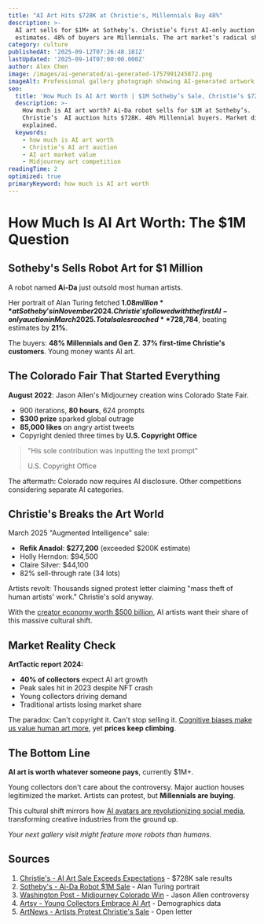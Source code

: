 ```yaml
---
title: "AI Art Hits $728K at Christie's, Millennials Buy 48%"
description: >-
  AI art sells for $1M+ at Sotheby’s. Christie’s first AI-only auction exceeds 
  estimates. 48% of buyers are Millennials. The art market’s radical shift.
category: culture
publishedAt: '2025-09-12T07:26:48.181Z'
lastUpdated: '2025-09-14T07:00:00.000Z'
author: Alex Chen
image: /images/ai-generated/ai-generated-1757991245872.png
imageAlt: Professional gallery photograph showing AI-generated artwork displayed in modern art exhibition setting with sophisticated lighting and museum-quality presentation
seo:
  title: 'How Much Is AI Art Worth | $1M Sotheby’s Sale, Christie’s $728K 2025'
  description: >-
    How much is AI art worth? Ai-Da robot sells for $1M at Sotheby’s.
    Christie’s  AI auction hits $728K. 48% Millennial buyers. Market disruption
    explained.
  keywords:
    - how much is AI art worth
    - Christie’s AI art auction
    - AI art market value
    - Midjourney art competition
readingTime: 2
optimized: true
primaryKeyword: how much is AI art worth
---
```


# How Much Is AI Art Worth: The **$1M** Question

## **Sotheby's** Sells Robot Art for $1 Million

A robot named **Ai-Da** just outsold most human artists.

Her portrait of Alan Turing fetched **$1.08 million** at Sotheby's in November 2024. Christie's followed with the first AI-only auction in March 2025. Total sales reached **$728,784**, beating estimates by **21%**.

The buyers: **48% Millennials and Gen Z**. **37% first-time Christie's customers**. Young money wants AI art.

## The Colorado Fair That Started Everything

**August 2022**: Jason Allen's Midjourney creation wins Colorado State Fair.

- 900 iterations, **80 hours**, 624 prompts
- **$300 prize** sparked global outrage
- **85,000 likes** on angry artist tweets
- Copyright denied three times by **U.S. Copyright Office**

> "His sole contribution was inputting the text prompt"
>
> U.S. Copyright Office

The aftermath: Colorado now requires AI disclosure. Other competitions considering separate AI categories.

## **Christie's** Breaks the Art World

March 2025 "Augmented Intelligence" sale:

- **Refik Anadol**: **$277,200** (exceeded $200K estimate)
- Holly Herndon: $94,500
- Claire Silver: $44,100
- 82% sell-through rate (34 lots)

Artists revolt: Thousands signed protest letter claiming "mass theft of human artists' work." Christie's sold anyway.

With the [creator economy worth $500 billion](/culture/creator-economy-hits-500-billion), AI artists want their share of this massive cultural shift.

## Market Reality Check

**ArtTactic report 2024:**

- **40% of collectors** expect AI art growth
- Peak sales hit in 2023 despite NFT crash
- Young collectors driving demand
- Traditional artists losing market share

The paradox: Can't copyright it. Can't stop selling it. [Cognitive biases make us value human art more](/psychology/your-brain-lies-to-you-cognitive-biases-2025), yet **prices keep climbing**.

## The Bottom Line

**AI art is worth whatever someone pays**, currently $1M+.

Young collectors don't care about the controversy. Major auction houses legitimized the market. Artists can protest, but **Millennials are buying**.

This cultural shift mirrors how [AI avatars are revolutionizing social media](/culture/ai-avatars-revolutionizing-social-media), transforming creative industries from the ground up.

_Your next gallery visit might feature more robots than humans._

## Sources

1. [Christie's - AI Art Sale Exceeds Expectations](https://www.artnews.com/art-news/market/christies-ai-art-sale-augmented-intelligence-controversy-surpasses-expectations-1234734870/) - $728K sale results
2. [Sotheby's - Ai-Da Robot $1M Sale](https://www.npr.org/2025/02/17/nx-s1-5296911/christies-ai-art-auction-protests) - Alan Turing portrait
3. [Washington Post - Midjourney Colorado Win](https://www.washingtonpost.com/technology/2022/09/02/midjourney-artificial-intelligence-state-fair-colorado/) - Jason Allen controversy
4. [Artsy - Young Collectors Embrace AI Art](https://www.artsy.net/article/artsy-editorial-ai-art-winning-young-collectors) - Demographics data
5. [ArtNews - Artists Protest Christie's Sale](https://www.artnews.com/art-news/news/artists-demand-christies-cancels-ai-art-sale-claiming-ai-models-exploit-humans-1234732217/) - Open letter
